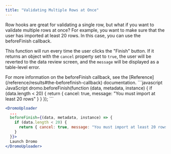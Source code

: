 ```yaml
---
title: "Validating Multiple Rows at Once"
---
```


Row hooks are great for validating a single row, but what if you want to validate multiple rows at once? For example, you want to make sure that the user has imported at least 20 rows. In this case, you can use the beforeFinish callback.

This function will run every time the user clicks the "Finish" button. If it returns an object with the `cancel` property set to `true`, the user will be reverted to the data review screen, and the `message` will be displayed as a table-level error.

<Info>
  For more information on the beforeFinish callback, see the [Reference](/reference/results#the-beforefinish-callback) documentation.
</Info>

<CodeGroup>
```javascript JavaScript
dromo.beforeFinish(function (data, metadata, instance) {
  if (data.length < 20) {
    return { cancel: true, message: "You must import at least 20 rows" }
  }
});
```

```jsx React
<DromoUploader
  ...
  beforeFinish={(data, metadata, instance) => {
    if (data.length < 20) {
      return { cancel: true, message: "You must import at least 20 rows" }
    }
  }}>
  Launch Dromo
</DromoUploader>
```
</CodeGroup>
